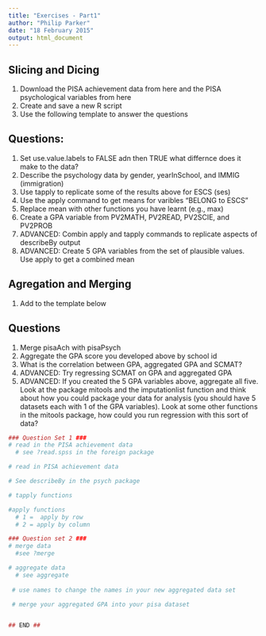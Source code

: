 ```yaml
---
title: "Exercises - Part1"
author: "Philip Parker"
date: "18 February 2015"
output: html_document
---
```


Slicing and Dicing
--------------

1. Download the PISA achievement data from here and the PISA psychological variables from here
2. Create and save a new R script
3. Use the following template to answer the questions

Questions:
-------------
1. Set use.value.labels to FALSE adn then TRUE what differnce does it make to the data?
2. Describe the psychology data by gender, yearInSchool, and IMMIG (immigration)
3. Use tapply to replicate some of the results above for ESCS (ses)
4. Use the apply command to get means for varibles "BELONG to ESCS"
5. Replace mean with other functions you have learnt (e.g., max)
6. Create a GPA variable from PV2MATH, PV2READ, PV2SCIE, and PV2PROB
7. ADVANCED: Combin apply and tapply commands to replicate aspects of describeBy output
8. ADVANCED: Create 5 GPA variables from the set of plausible values. Use apply to get a combined mean

Agregation and Merging
---------------------

1. Add to the template below

Questions
---------
1. Merge pisaAch with pisaPsych
2. Aggregate the GPA score you developed above by school id
3. What is the correlation between GPA, aggregated GPA and SCMAT?
4. ADVANCED: Try regressing SCMAT on GPA and aggregated GPA
5. ADVANCED: If you created the 5 GPA variables above, aggregate all five. Look at the package mitools and the imputationlist function and think about how you could package your data for analysis (you should have 5 datasets each with 1 of the GPA variables). Look at some other functions in the mitools package, how could you run regression with this sort of data?

```r
### Question Set 1 ###
# read in the PISA achievement data
  # see ?read.spss in the foreign package

# read in PISA achievement data

# See describeBy in the psych package

# tapply functions

#apply functions
  # 1 =  apply by row
  # 2 = apply by column

### Question set 2 ###
# merge data
  #see ?merge

# aggregate data
  # see aggregate
  
 # use names to change the names in your new aggregated data set

 # merge your aggregated GPA into your pisa dataset 


## END ##
```

